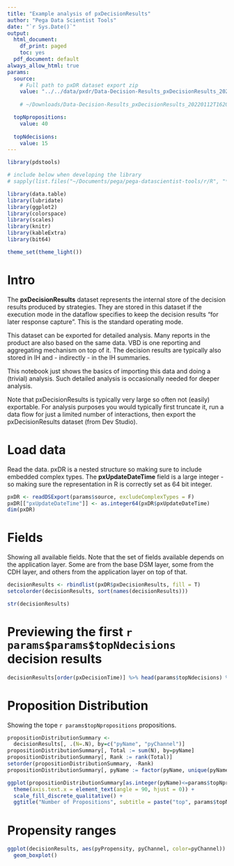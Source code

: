 ```yaml
---
title: "Example analysis of pxDecisionResults"
author: "Pega Data Scientist Tools"
date: "`r Sys.Date()`"
output:
  html_document:
    df_print: paged
    toc: yes
  pdf_document: default
always_allow_html: true
params:
  source:
    # Full path to pxDR dataset export zip
    value: "../../data/pxdr/Data-Decision-Results_pxDecisionResults_20220112T162055_GMT.zip"
    
    # ~/Downloads/Data-Decision-Results_pxDecisionResults_20220112T162055_GMT.zip"

  topNpropositions:
    value: 40
    
  topNdecisions:
    value: 15
---
```


```r
library(pdstools)

# include below when developing the library
# sapply(list.files("~/Documents/pega/pega-datascientist-tools/r/R", "*.R", full.names = T), source)

library(data.table)
library(lubridate)
library(ggplot2)
library(colorspace)
library(scales)
library(knitr)
library(kableExtra)
library(bit64)

theme_set(theme_light())
```

# Intro

The **pxDecisionResults** dataset represents the internal store of the decision
results produced by strategies. They are stored in this dataset if the 
execution mode in the dataflow specifies to keep the decision results 
"for later response capture". This is the standard operating mode.

This dataset can be exported for detailed analysis. Many reports in the 
product are also based on the same data. VBD is one reporting and 
aggregating mechanism on top of it. The decision results are typically also 
stored in IH and - indirectly - in the IH summaries.

This notebook just shows the basics of importing this data and doing a
(trivial) analysis. Such detailed analysis is occasionally needed for 
deeper analysis.

Note that pxDecisionResults is typically very large so often not (easily)
exportable. For analysis purposes you would typically first truncate
it, run a data flow for just a limited number of interactions, then 
export the pxDecisionResults dataset (from Dev Studio).

# Load data

Read the data. pxDR is a nested structure so making sure to include embedded
complex types. The **pxUpdateDateTime** field is a large integer - so making
sure the representation in R is correctly set as 64 bit integer.

```r
pxDR <- readDSExport(params$source, excludeComplexTypes = F)
pxDR[["pxUpdateDateTime"]] <- as.integer64(pxDR$pxUpdateDateTime)
dim(pxDR)
```

# Fields

Showing all available fields. Note that the set of fields available depends
on the application layer. Some are from the base DSM layer, some from the
CDH layer, and others from the application layer on top of that.

```r
decisionResults <- rbindlist(pxDR$pxDecisionResults, fill = T)
setcolorder(decisionResults, sort(names(decisionResults)))

str(decisionResults)
```


# Previewing the first `r params$params$topNdecisions` decision results

```r
decisionResults[order(pxDecisionTime)] %>% head(params$topNdecisions) %>% kbl() %>% kable_paper("hover", full_width = T)
```

# Proposition Distribution

Showing the tope `r params$topNpropositions` propositions.

```r
propositionDistributionSummary <- 
  decisionResults[, .(N=.N), by=c("pyName", "pyChannel")]
propositionDistributionSummary[, Total := sum(N), by=pyName]
propositionDistributionSummary[, Rank := rank(Total)]
setorder(propositionDistributionSummary, -Rank)
propositionDistributionSummary[, pyName := factor(pyName, unique(pyName))]

ggplot(propositionDistributionSummary[as.integer(pyName)<=params$topNpropositions], aes(pyName, N, fill=pyChannel)) + geom_col() +
  theme(axis.text.x = element_text(angle = 90, hjust = 0)) +
  scale_fill_discrete_qualitative() +
  ggtitle("Number of Propositions", subtitle = paste("top", params$topNpropositions))
```
# Propensity ranges

```r
ggplot(decisionResults, aes(pyPropensity, pyChannel, color=pyChannel)) +
  geom_boxplot()
```


